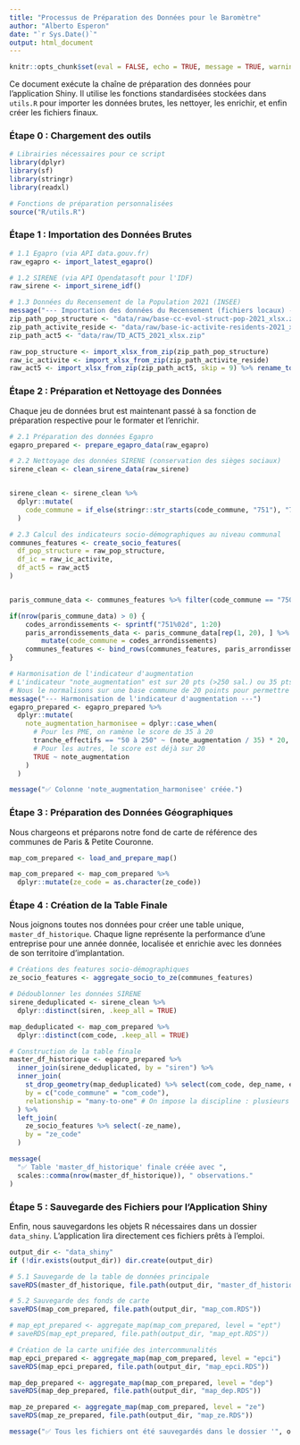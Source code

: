 ```yaml
---
title: "Processus de Préparation des Données pour le Baromètre"
author: "Alberto Esperon"
date: "`r Sys.Date()`"
output: html_document
---
```


```r
knitr::opts_chunk$set(eval = FALSE, echo = TRUE, message = TRUE, warning = TRUE)
```

Ce document exécute la chaîne de préparation des données pour l'application Shiny. Il utilise les fonctions standardisées stockées dans `utils.R` pour importer les données brutes, les nettoyer, les enrichir, et enfin créer les fichiers finaux.

### Étape 0 : Chargement des outils

```r
# Librairies nécessaires pour ce script
library(dplyr)
library(sf)
library(stringr) 
library(readxl)

# Fonctions de préparation personnalisées
source("R/utils.R")
```

### Étape 1 : Importation des Données Brutes

```r
# 1.1 Egapro (via API data.gouv.fr)
raw_egapro <- import_latest_egapro()

# 1.2 SIRENE (via API Opendatasoft pour l'IDF)
raw_sirene <- import_sirene_idf()

# 1.3 Données du Recensement de la Population 2021 (INSEE)
message("--- Importation des données du Recensement (fichiers locaux) ---")
zip_path_pop_structure <- "data/raw/base-cc-evol-struct-pop-2021_xlsx.zip"
zip_path_activite_reside <- "data/raw/base-ic-activite-residents-2021_xlsx (1).zip"
zip_path_act5 <- "data/raw/TD_ACT5_2021_xlsx.zip"

raw_pop_structure <- import_xlsx_from_zip(zip_path_pop_structure)
raw_ic_activite <- import_xlsx_from_zip(zip_path_activite_reside)
raw_act5 <- import_xlsx_from_zip(zip_path_act5, skip = 9) %>% rename_to_com()
```

### Étape 2 : Préparation et Nettoyage des Données

Chaque jeu de données brut est maintenant passé à sa fonction de préparation respective pour le formater et l'enrichir.

```r
# 2.1 Préparation des données Egapro
egapro_prepared <- prepare_egapro_data(raw_egapro)

# 2.2 Nettoyage des données SIRENE (conservation des sièges sociaux)
sirene_clean <- clean_sirene_data(raw_sirene)


sirene_clean <- sirene_clean %>%
  dplyr::mutate(
    code_commune = if_else(stringr::str_starts(code_commune, "751"), "75056", code_commune)
  )

# 2.3 Calcul des indicateurs socio-démographiques au niveau communal
communes_features <- create_socio_features(
  df_pop_structure = raw_pop_structure,
  df_ic = raw_ic_activite,
  df_act5 = raw_act5
)


paris_commune_data <- communes_features %>% filter(code_commune == "75056")

if(nrow(paris_commune_data) > 0) {
    codes_arrondissements <- sprintf("751%02d", 1:20)
    paris_arrondissements_data <- paris_commune_data[rep(1, 20), ] %>%
        mutate(code_commune = codes_arrondissements)
    communes_features <- bind_rows(communes_features, paris_arrondissements_data)
}


```




```r
# Harmonisation de l'indicateur d'augmentation
# L'indicateur "note_augmentation" est sur 20 pts (>250 sal.) ou 35 pts (50-250 sal.)
# Nous le normalisons sur une base commune de 20 points pour permettre des moyennes cohérentes.
message("--- Harmonisation de l'indicateur d'augmentation ---")
egapro_prepared <- egapro_prepared %>%
  dplyr::mutate(
    note_augmentation_harmonisee = dplyr::case_when(
      # Pour les PME, on ramène le score de 35 à 20
      tranche_effectifs == "50 à 250" ~ (note_augmentation / 35) * 20,
      # Pour les autres, le score est déjà sur 20
      TRUE ~ note_augmentation
    )
  )

message("✅ Colonne 'note_augmentation_harmonisee' créée.")
```

### Étape 3 : Préparation des Données Géographiques

Nous chargeons et préparons notre fond de carte de référence des communes de Paris & Petite Couronne.

```r


map_com_prepared <- load_and_prepare_map()

map_com_prepared <- map_com_prepared %>%
  dplyr::mutate(ze_code = as.character(ze_code))

```

### Étape 4 : Création de la Table Finale

Nous joignons toutes nos données pour créer une table unique, `master_df_historique`. Chaque ligne représente la performance d'une entreprise pour une année donnée, localisée et enrichie avec les données de son territoire d'implantation.

```r
# Créations des features socio-démographiques
ze_socio_features <- aggregate_socio_to_ze(communes_features)

# Dédoublonner les données SIRENE
sirene_deduplicated <- sirene_clean %>%
  dplyr::distinct(siren, .keep_all = TRUE)

map_deduplicated <- map_com_prepared %>%
  dplyr::distinct(com_code, .keep_all = TRUE)

# Construction de la table finale
master_df_historique <- egapro_prepared %>%
  inner_join(sirene_deduplicated, by = "siren") %>%
  inner_join(
    st_drop_geometry(map_deduplicated) %>% select(com_code, dep_name, epci_name, ze_name, ze_code),
    by = c("code_commune" = "com_code"),
    relationship = "many-to-one" # On impose la discipline : plusieurs entreprises PAR commune
  ) %>%
  left_join(
    ze_socio_features %>% select(-ze_name),
    by = "ze_code"
  )

message(
  "✅ Table 'master_df_historique' finale créée avec ",
  scales::comma(nrow(master_df_historique)), " observations."
)
```

### Étape 5 : Sauvegarde des Fichiers pour l'Application Shiny

Enfin, nous sauvegardons les objets R nécessaires dans un dossier `data_shiny`. L'application lira directement ces fichiers prêts à l'emploi.

```r
output_dir <- "data_shiny"
if (!dir.exists(output_dir)) dir.create(output_dir)

# 5.1 Sauvegarde de la table de données principale
saveRDS(master_df_historique, file.path(output_dir, "master_df_historique.RDS"))

# 5.2 Sauvegarde des fonds de carte
saveRDS(map_com_prepared, file.path(output_dir, "map_com.RDS"))

# map_ept_prepared <- aggregate_map(map_com_prepared, level = "ept")
# saveRDS(map_ept_prepared, file.path(output_dir, "map_ept.RDS"))

# Création de la carte unifiée des intercommunalités
map_epci_prepared <- aggregate_map(map_com_prepared, level = "epci")
saveRDS(map_epci_prepared, file.path(output_dir, "map_epci.RDS"))

map_dep_prepared <- aggregate_map(map_com_prepared, level = "dep")
saveRDS(map_dep_prepared, file.path(output_dir, "map_dep.RDS"))

map_ze_prepared <- aggregate_map(map_com_prepared, level = "ze")
saveRDS(map_ze_prepared, file.path(output_dir, "map_ze.RDS"))

message("✅ Tous les fichiers ont été sauvegardés dans le dossier '", output_dir, "'.")

```